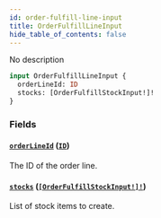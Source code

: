 ```yaml
---
id: order-fulfill-line-input
title: OrderFulfillLineInput
hide_table_of_contents: false
---
```


No description

```graphql
input OrderFulfillLineInput {
  orderLineId: ID
  stocks: [OrderFulfillStockInput!]!
}
```

### Fields

#### [`orderLineId`](#) ([`ID`](../../../developer/api-reference/scalars/id))

The ID of the order line.

#### [`stocks`](#) ([`[OrderFulfillStockInput!]!`](../../../developer/api-reference/inputs/order-fulfill-stock-input))

List of stock items to create.

